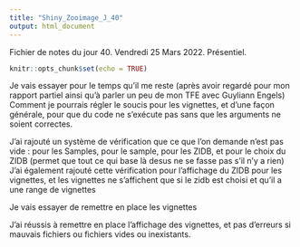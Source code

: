```yaml
---
title: "Shiny_Zooimage_J_40"
output: html_document
---
```


Fichier de notes du jour 40. Vendredi 25 Mars 2022.   Présentiel.

```r
knitr::opts_chunk$set(echo = TRUE)
```

Je vais essayer pour le temps qu'il me reste (après avoir regardé pour mon rapport partiel ainsi qu'à parler un peu de mon TFE avec Guyliann Engels) \
Comment je pourrais régler le soucis pour les vignettes, et d'une façon générale, pour que du code ne s'exécute pas sans que les arguments ne soient correctes. \

J'ai rajouté un système de vérification que ce que l'on demande n'est pas vide : pour les Samples, pour le sample, pour les ZIDB, et pour le choix du ZIDB (permet que tout ce qui base là desus ne se fasse pas s'il n'y a rien) \
J'ai également rajouté cette vérification pour l'affichage du ZIDB pour les vignettes, et les vignettes ne s'affichent que si le zidb est choisi et qu'il a une range de vignettes \

Je vais essayer de remettre en place les vignettes \

J'ai réussis à remettre en place l'affichage des vignettes, et pas d'erreurs si mauvais fichiers ou fichiers vides ou inexistants. \